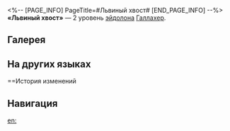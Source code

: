 <%-- [PAGE_INFO]
PageTitle=#Львиный хвост#
[END_PAGE_INFO] --%>
{{Эйдолон Инфобокс
|Название         = Львиный хвост
|Изображение      = Эйдолон Львиный хвост.png
|Персонаж         = Галлахер
|Уровень          = 2
|Длительность     = 
|Описание         = Использование навыка снимает 1 {{Доп эффект|ослабление}} с выбранного союзника и повышает его сопротивление эффектам на 30% на 2 хода.
|Свойство1        = 
|Масштабирование1 = 
}}
'''«Львиный хвост»''' — 2 уровень [[эйдолон]]а [[Галлахер]].

==Галерея==
{{Галерея|position=left|captionalign=center
|Персонаж Галлахер Эйдолон 2.png|Осколок Эйдолона
}}

==На других языках==
{{На других языках
|en   = Lion's Tail
|zhs  = 狮子之尾
|zht  = 獅子之尾
|ja   = レオ・ザ・ライオン
|ko   = 라이온스 테일
|es   = Cola de león
|fr   = Souffle du dragon
|ru   = Львиный хвост
|th   = Lion's Tail
|vi   = Lion's Tail
|de   = Löwenschwanz
|id   = Lion's Tail
|pt   = Cauda de Leão
}}

==История изменений
{{История изменений|3.5}}

==Навигация==
{{Навык Навбокс|Галлахер}}

[[en:]]